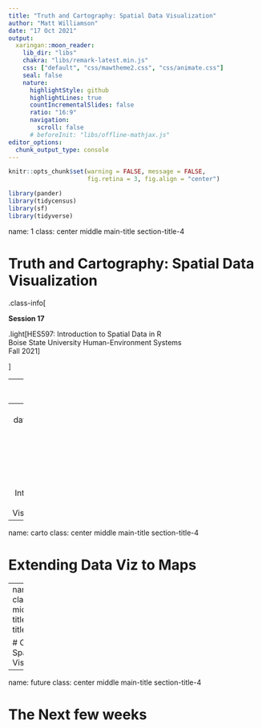 ```yaml
---
title: "Truth and Cartography: Spatial Data Visualization"
author: "Matt Williamson"
date: "17 Oct 2021"
output:
  xaringan::moon_reader:
    lib_dir: "libs"
    chakra: "libs/remark-latest.min.js"
    css: ["default", "css/mawtheme2.css", "css/animate.css"]        
    seal: false
    nature:
      highlightStyle: github
      highlightLines: true
      countIncrementalSlides: false
      ratio: "16:9"
      navigation:
        scroll: false
      # beforeInit: "libs/offline-mathjax.js"
editor_options: 
  chunk_output_type: console
---
```


```r
knitr::opts_chunk$set(warning = FALSE, message = FALSE, 
                      fig.retina = 3, fig.align = "center")

```


```r
library(pander)
library(tidycensus)
library(sf)
library(tidyverse)
```
name: 1
class: center middle main-title section-title-4

# Truth and Cartography: Spatial Data Visualization

.class-info[

**Session 17**

.light[HES597: Introduction to Spatial Data in R<br>
Boise State University Human-Environment Systems<br>
Fall 2021]

]

---
# Outline for today

 - (_Brief_) Intro to data visualization
 
 - Extending data viz to maps
 
 - Common spatial data visualization
 
 - Looking ahead
---
name: datviz
class: center middle main-title section-title-4

# Introduction to Data Visualization

---
name: carto
class: center middle main-title section-title-4

# Extending Data Viz to Maps

---
name: spviz
class: center middle main-title section-title-4

# Common Spatial Visualizations

---
name: future
class: center middle main-title section-title-4

# The Next few weeks